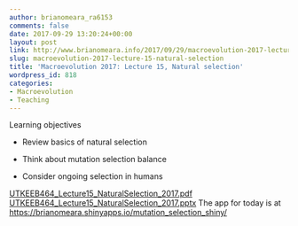 ```yaml
---
author: brianomeara_ra6153
comments: false
date: 2017-09-29 13:20:24+00:00
layout: post
link: http://www.brianomeara.info/2017/09/29/macroevolution-2017-lecture-15-natural-selection/
slug: macroevolution-2017-lecture-15-natural-selection
title: 'Macroevolution 2017: Lecture 15, Natural selection'
wordpress_id: 818
categories:
- Macroevolution
- Teaching
---
```


Learning objectives



    
  * Review basics of natural selection

    
  * Think about mutation selection balance

    
  * Consider ongoing selection in humans


[UTKEEB464_Lecture15_NaturalSelection_2017.pdf](http://brianomeara.info/wordpress_beta/wp-content/uploads/2017/09/UTKEEB464_Lecture15_NaturalSelection_2017.pdf) [UTKEEB464_Lecture15_NaturalSelection_2017.pptx](http://brianomeara.info/wordpress_beta/wp-content/uploads/2017/09/UTKEEB464_Lecture15_NaturalSelection_2017.pptx)
The app for today is at [https://brianomeara.shinyapps.io/mutation_selection_shiny/](https://brianomeara.shinyapps.io/mutation_selection_shiny/)
